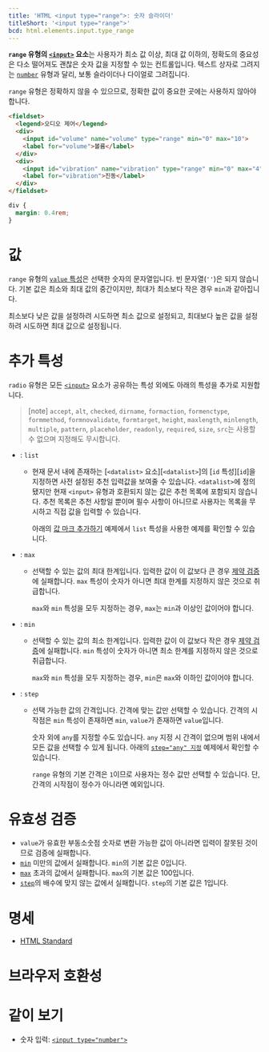 ```yaml
---
title: 'HTML <input type="range">: 숫자 슬라이더'
titleShort: '<input type="range">'
bcd: html.elements.input.type_range
---
```


**`range` 유형의 [`<input>`](../input) 요소**는 사용자가 최소 값 이상, 최대 값 이하의, 정확도의 중요성은 다소 떨어져도 괜찮은 숫자 값을 지정할 수 있는 컨트롤입니다. 텍스트 상자로 그려지는 [`number`](./number) 유형과 달리, 보통 슬라이더나 다이얼로 그려집니다.

`range` 유형은 정확하지 않을 수 있으므로, 정확한 값이 중요한 곳에는 사용하지 않아야 합니다.

```html hidden name=demo
<fieldset>
  <legend>오디오 제어</legend>
  <div>
    <input id="volume" name="volume" type="range" min="0" max="10">
    <label for="volume">볼륨</label>
  </div>
  <div>
    <input id="vibration" name="vibration" type="range" min="0" max="4">
    <label for="vibration">진동</label>
  </div>
</fieldset>
```

```css hidden name=demo
div {
  margin: 0.4rem;
}
```

<LiveExample height={240} lang="html" name="demo" />

# 값

`range` 유형의 [`value` 특성](../input#term-value)은 선택한 숫자의 문자열입니다. 빈 문자열(`''`)은 되지 않습니다. 기본 값은 최소와 최대 값의 중간이지만, 최대가 최소보다 작은 경우 `min`과 같아집니다.

최소보다 낮은 값을 설정하려 시도하면 최소 값으로 설정되고, 최대보다 높은 값을 설정하려 시도하면 최대 값으로 설정됩니다.

# 추가 특성

`radio` 유형은 모든 [`<input>`](../input) 요소가 공유하는 특성 외에도 아래의 특성을 추가로 지원합니다.

> [note] `accept`, `alt`, `checked`, `dirname`, `formaction`, `formenctype`, `formmethod`, `formnovalidate`, `formtarget`, `height`, `maxlength`, `minlength`, `multiple`, `pattern`, `placeholder`, `readonly`, `required`, `size`, `src`는 사용할 수 없으며 지정해도 무시합니다.

- : `list`

  - 현재 문서 내에 존재하는 [`<datalist>` 요소][`<datalist>`]의 [`id` 특성][`id`]을 지정하면 사전 설정된 추천 입력값을 보여줄 수 있습니다. `<datalist>`에 정의됐지만 현재 `<input>` 유형과 호환되지 않는 값은 추천 목록에 포함되지 않습니다. 추천 목록은 추천 사항일 뿐이며 필수 사항이 아니므로 사용자는 목록을 무시하고 직접 값을 입력할 수 있습니다.

    아래의 [값 마크 추가하기](#값-마크-추가하기) 예제에서 `list` 특성을 사용한 예제를 확인할 수 있습니다.

- : `max`

  - 선택할 수 있는 값의 최대 한계입니다. 입력한 값이 이 값보다 큰 경우 [제약 검증](https://developer.mozilla.org/en-US/docs/Web/Guide/HTML/Constraint_validation)에 실패합니다. `max` 특성이 숫자가 아니면 최대 한계를 지정하지 않은 것으로 취급합니다.

    `max`와 `min` 특성을 모두 지정하는 경우, `max`는 `min`과 이상인 값이어야 합니다.

- : `min`

  - 선택할 수 있는 값의 최소 한계입니다. 입력한 값이 이 값보다 작은 경우 [제약 검증](https://developer.mozilla.org/en-US/docs/Web/Guide/HTML/Constraint_validation)에 실패합니다. `min` 특성이 숫자가 아니면 최소 한계를 지정하지 않은 것으로 취급합니다.

    `max`와 `min` 특성을 모두 지정하는 경우, `min`은 `max`와 이하인 값이어야 합니다.

- : `step`

  - 선택 가능한 값의 간격입니다. 간격에 맞는 값만 선택할 수 있습니다. 간격의 시작점은 `min` 특성이 존재하면 `min`, `value`가 존재하면 `value`입니다.

    숫자 외에 `any`를 지정할 수도 있습니다. `any` 지정 시 간격이 없으며 범위 내에서 모든 값을 선택할 수 있게 됩니다. 아래의 [`step="any" 지정`](#step-any-지정) 예제에서 확인할 수 있습니다.

    `range` 유형의 기본 간격은 `1`이므로 사용자는 정수 값만 선택할 수 있습니다. 단, 간격의 시작점이 정수가 아니라면 예외입니다.

# 유효성 검증

- `value`가 유효한 부동소숫점 숫자로 변환 가능한 값이 아니라면 입력이 잘못된 것이므로 검증에 실패합니다.
- [`min`](#term-min) 미만의 값에서 실패합니다. `min`의 기본 값은 0입니다.
- [`max`](#term-max) 초과의 값에서 실패합니다. `max`의 기본 값은 100입니다.
- [`step`](#term-step)의 배수에 맞지 않는 값에서 실패합니다. `step`의 기본 값은 1입니다.

# 명세

- [HTML Standard](<https://html.spec.whatwg.org/multipage/input.html#range-state-(type=range)>)

# 브라우저 호환성

<BrowserCompat data={props.bcd} />

# 같이 보기

- 숫자 입력: [`<input type="number">`](./number)
